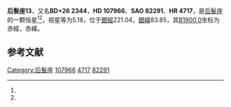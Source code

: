 {{Starbox begin
| name = 后髮座13
}}
{{Starbox observe
| epoch = [[J2000.0|J2000.0]]
| constell = [[后髮座|后髮座]]<ref name=SIMBAD>{{cite web
 | url=http://simbad.u-strasbg.fr/simbad/sim-id?Ident=HR+4717
 | title=Pulsating variable Star
 | publisher=Centre de Données astronomiques de Strasbourg
 | work=SIMBAD
 | accessdate=2012-07-13
 | archive-date=2016-03-17
 | archive-url=https://web.archive.org/web/20160317140642/http://simbad.u-strasbg.fr/simbad/sim-id?Ident=HR+4717
 | dead-url=no
 }}</ref><ref name=DATA>{{cite web
 | url=http://vizier.u-strasbg.fr/viz-bin/VizieR-5?-out.add=.&-source=5050&-corr=PK=HR&-out.max=9999&HR=4717
 | title=VizieR Detailed Page
 | accessdate=2012-07-13
 | archive-date=2016-03-05
 | archive-url=https://web.archive.org/web/20160305080427/http://vizier.u-strasbg.fr/viz-bin/VizieR-5?-out.add=.&-source=5050&-corr=PK=HR&-out.max=9999&HR=4717
 | dead-url=no
 }}</ref>
| 星官 = 
| ra = {{RA|12|24|18.5}}<ref name=SIMBAD /><ref name=DATA />
| dec = {{DEC|+26|5|55}}<ref name=SIMBAD /><ref name=DATA />
| appmag_v = 5.18<ref name=SIMBAD /><ref name=DATA />
}}
{{Starbox character
| class = A3V<ref name=SIMBAD /><ref name=DATA />
| b-v = 0.08<ref name=SIMBAD /><ref name=DATA />
| u-b = 0.11<ref name=SIMBAD /><ref name=DATA />
| r-i = 0.02<ref name=SIMBAD /><ref name=DATA />
| variable = 
}}
{{Starbox astrometry
| radial_v = 0.11
| prop_mo_ra = 1
| parallax = 0.009
| p_error = 
}}
{{Starbox catalog
| names =BD+26 2344，[[SAO星表|SAO]] 82291，[[HD星表|HD]] 107966，[[HR星表|HR]] 4717}}
{{Starbox reference |Simbad=HR+4717}}
{{Starbox end}}

'''后髮座13'''，又名'''BD+26 2344'''，'''HD 107966'''、'''SAO 82291'''、'''HR 4717'''，是[[后髮座|后髮座]]的一颗恒星<ref name=SIMBAD /><ref name=DATA />，视星等为5.18，位于[[銀道座標系|銀經]]221.04，[[銀道座標系|銀緯]]83.85，其[[B1900.0|B1900.0]]坐标为赤經{{RA|12|19|17.5}}，赤緯{{DEC|+26|83.85|11}}。

== 参考文献 ==
{{reflist}}

{{star-stub}}

{{后髮座恒星}}
[[Category:后髮座|Category:后髮座]]
[[Category:HD和HDE天體|107966]]
[[Category:HR天體|4717]]
[[Category:SAO天體|82291]]